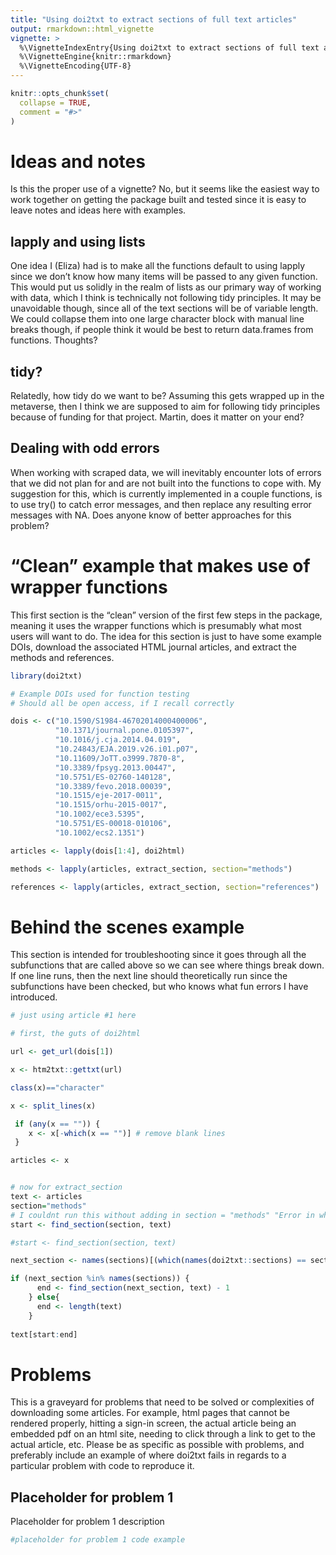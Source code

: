```yaml
---
title: "Using doi2txt to extract sections of full text articles"
output: rmarkdown::html_vignette
vignette: >
  %\VignetteIndexEntry{Using doi2txt to extract sections of full text articles}
  %\VignetteEngine{knitr::rmarkdown}
  %\VignetteEncoding{UTF-8}
---
```


```r
knitr::opts_chunk$set(
  collapse = TRUE,
  comment = "#>"
)
```

# Ideas and notes

Is this the proper use of a vignette? No, but it seems like the easiest way to work together on getting the package built and tested since it is easy to leave notes and ideas here with examples.

## lapply and using lists

One idea I (Eliza) had is to make all the functions default to using lapply since we don't know how many items will be passed to any given function. This would put us solidly in the realm of lists as our primary way of working with data, which I think is technically not following tidy principles. It may be unavoidable though, since all of the text sections will be of variable length. We could collapse them into one large character block with manual line breaks though, if people think it would be best to return data.frames from functions. Thoughts?

## tidy?

Relatedly, how tidy do we want to be? Assuming this gets wrapped up in the metaverse, then I think we are supposed to aim for following tidy principles because of funding for that project. Martin, does it matter on your end?

## Dealing with odd errors

When working with scraped data, we will inevitably encounter lots of errors that we did not plan for and are not built into the functions to cope with. My suggestion for this, which is currently implemented in a couple functions, is to use try() to catch error messages, and then replace any resulting error messages with NA. Does anyone know of better approaches for this problem?


# "Clean" example that makes use of wrapper functions

This first section is the "clean" version of the first few steps in the package, meaning it uses the wrapper functions which is presumably what most users will want to do. The idea for this section is just to have some example DOIs, download the associated HTML journal articles, and extract the methods and references.

```r

library(doi2txt)

# Example DOIs used for function testing
# Should all be open access, if I recall correctly

dois <- c("10.1590/S1984-46702014000400006",
          "10.1371/journal.pone.0105397",
          "10.1016/j.cja.2014.04.019",
          "10.24843/EJA.2019.v26.i01.p07",
          "10.11609/JoTT.o3999.7870-8",
          "10.3389/fpsyg.2013.00447",
          "10.5751/ES-02760-140128",
          "10.3389/fevo.2018.00039",
          "10.1515/eje-2017-0011",
          "10.1515/orhu-2015-0017",
          "10.1002/ece3.5395",
          "10.5751/ES-00018-010106",
          "10.1002/ecs2.1351")

articles <- lapply(dois[1:4], doi2html)

methods <- lapply(articles, extract_section, section="methods")

references <- lapply(articles, extract_section, section="references")

```

# Behind the scenes example

This section is intended for troubleshooting since it goes through all the subfunctions that are called above so we can see where things break down. If one line runs, then the next line should theoretically run since the subfunctions have been checked, but who knows what fun errors I have introduced.

```r
# just using article #1 here

# first, the guts of doi2html

url <- get_url(dois[1])

x <- htm2txt::gettxt(url)

class(x)=="character"

x <- split_lines(x)

 if (any(x == "")) {
    x <- x[-which(x == "")] # remove blank lines
 }

articles <- x


# now for extract_section
text <- articles
section="methods"
# I couldnt run this without adding in section = "methods" "Error in which(names(sections) == section) : object 'section' not found"
start <- find_section(section, text)

#start <- find_section(section, text)

next_section <- names(sections)[(which(names(doi2txt::sections) == section) + 1)]

if (next_section %in% names(sections)) {
      end <- find_section(next_section, text) - 1
    } else{
      end <- length(text)
    }
    
text[start:end]

```

# Problems

This is a graveyard for problems that need to be solved or complexities of downloading some articles. For example, html pages that cannot be rendered properly, hitting a sign-in screen, the actual article being an embedded pdf on an html site, needing to click through a link to get to the actual article, etc. Please be as specific as possible with problems, and preferably include an example of where doi2txt fails in regards to a particular problem with code to reproduce it. 

## Placeholder for problem 1

Placeholder for problem 1 description

```r

#placeholder for problem 1 code example

```

